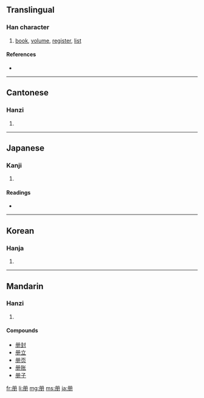 {{also|冊}}
==Translingual==

===Han character===
{{Han char|rn=13|rad=冂|as=03|sn=5|four=|canj=月月一 (BBM)}}

# [[book]], [[volume]], [[register]], [[list]]

====References====
* {{Han ref|kx=0129.051|dkj=01516|dj=0289.210|hdz=10099.080|uh=518C|ud=20876}}

----

==Cantonese==

===Hanzi===
{{yue-hanzi|jyut=|y=chaak3|tra=冊}}

# {{defn|Cantonese}}

----

==Japanese==

===Kanji===
{{ja-kanji|grade=|rs=冂03}}

# {{defn|Japanese}}

====Readings====
* {{ja-readings|on=[[さつ]] (satsu), [[さく]] (saku)|kun=[[ふみ]] (fumi)}}

----

==Korean==

===Hanja===
{{ko-hanja|hangeul=책|rv=chaek|mr=ch'aek}}

# {{defn|Korean}}

----

==Mandarin==

===Hanzi===
{{cmn-hanzi|tra=冊|pin=[[cè]] ([[ce4]])|wg=ts'e<sup>4</sup>}}

# {{defn|Mandarin}}

====Compounds====
* [[册封]]
* [[册立]]
* [[册页]]
* [[册账]]
* [[册子]]

[[fr:册]]
[[li:册]]
[[mg:册]]
[[ms:册]]
[[ja:册]]